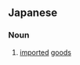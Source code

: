 {{also|輸入}}
==Japanese==
{{ja-kanjitab|輸|入|品}}

===Noun===
{{ja-noun|ゆにゅうひん}}

# [[imported]] [[goods]]